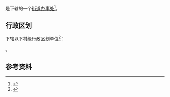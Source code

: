 {{中国乡级行政区|34/01/02/014/000}}

'''{{PAGENAMEBASE}}'''是{{PRC admin/fullname|34/01/02/014/000|3}}下辖的一个[[街道办事处|街道办事处]]<ref>{{PRC admin/ref sgc|{{PRC admin/parent|34/01/02/014/000}}}}</ref>。

== 行政区划 ==
{{PAGENAMEBASE}}下辖以下村级行政区划单位<ref>{{PRC admin/ref sgc|34/01/02/014/000}}</ref>：

{{PRC admin/children|34/01/02/014/000}}。

== 参考资料 ==
{{reflist}}

{{安徽行政区划小作品}}
{{PRC admin/navcat|34/01/02/014/000}}